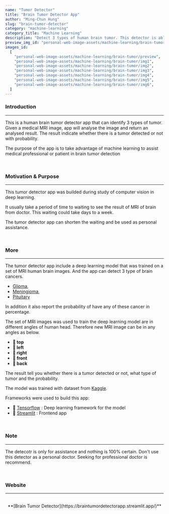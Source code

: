 ```yaml
---
name: "Tumor Detector"
title: "Brain Tumor Detector App"
author: "Ming-Chun Hung"
slug: "brain-tumor-detector"
category: "machine-learning"
category_title: "Machine Learning"
description: "Detect 3 types of human brain tumor. This detector is able to detect brain tumor with provided medical MRI images."
preview_img_id: "personal-web-image-assets/machine-learning/brain-tumor/preview"
images_id:
  [
    "personal-web-image-assets/machine-learning/brain-tumor/preview",
    "personal-web-image-assets/machine-learning/brain-tumor/img1",
    "personal-web-image-assets/machine-learning/brain-tumor/img2",
    "personal-web-image-assets/machine-learning/brain-tumor/img3",
    "personal-web-image-assets/machine-learning/brain-tumor/img4",
    "personal-web-image-assets/machine-learning/brain-tumor/img5",
    "personal-web-image-assets/machine-learning/brain-tumor/img6",
  ]
---
```


### Introduction

---

This is a human brain tumor detector app that can identify 3 types of tumor.
Given a medical MRI image, app will analyse the image and return an analysed result.
The result indicate whether there is a tumor detected or not with probability.

The purpose of the app is to take advantage of machine learning to assist
medical professional or patient in brain tumor detection

<br />

### Motivation & Purpose

---

This tumor detector app was builded during study of computer vision in deep learning.

It usually take a period of time to waiting to see the result of MRI of brain from doctor.
This waiting could take days to a week.

The tumor detector app can shorten the waiting and be used as personal assistance.

<br />

### More

---

The tumor detector app include a deep learning model that was trained on a set of MRI
human brain images. And the app can detect 3 type of brain cancers.

- [Glioma](https://en.wikipedia.org/wiki/Glioma),
- [Meningioma](https://en.wikipedia.org/wiki/Meningioma),
- [Pituitary](https://en.wikipedia.org/wiki/Pituitary_gland)

In addition it also report the probability of have any of these cancer in percentage.

The set of MRI images was used to train the deep learning model are in different angles of human head.
Therefore new MRI image can be in any angles as below.

- **🔴 top**
- **🔴 left**
- **🔴 right**
- **🔴 front**
- **🔴 back**

The result tell you whether there is a tumor detected or not, what type of tumor and
the probability.

The model was trained with dataset from
[Kaggle](https://www.kaggle.com/datasets/masoudnickparvar/brain-tumor-mri-dataset).

Frameworks were used to build this app:

- 🧰 [Tensorflow](https://www.tensorflow.org/) : Deep learning framework for the model
- 🧰 [Streamlit](https://streamlit.io/) : Frontend app

<br />

### Note

---

The detecotr is only for assistance and nothing is 100% certain.
Don't use this detector as a personal doctor. Seeking for professional
doctor is recommend.

<br />

### Website

---

<br />
<center>
  **[Brain Tumor Detector](https://braintumordetectorapp.streamlit.app/)**
</center>

<br />
